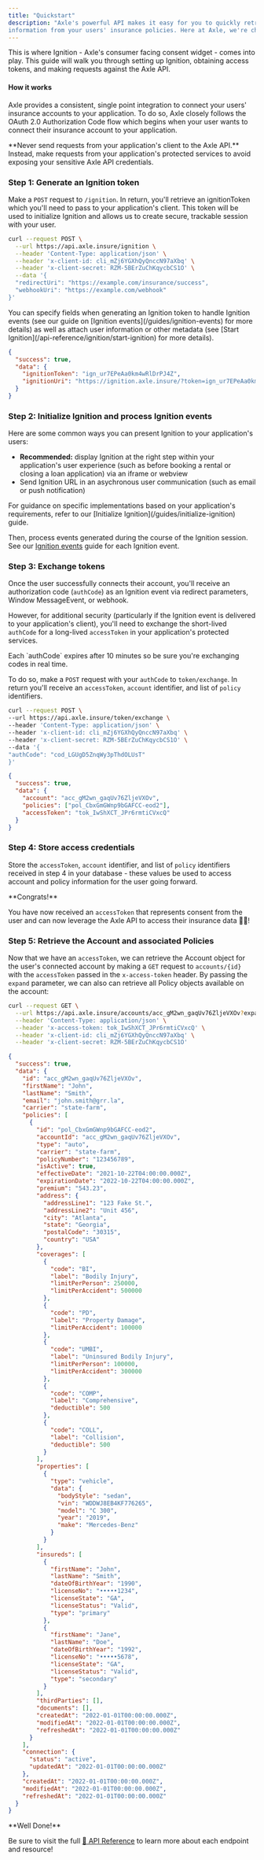 ```yaml
---
title: "Quickstart"
description: "Axle's powerful API makes it easy for you to quickly retrieve detailed
information from your users' insurance policies. Here at Axle, we're champions for consumer data control and privacy, so you'll need to gain consent from the user to access their information."
---
```


This is where Ignition - Axle's consumer facing consent widget - comes into
play. This guide will walk you through setting up Ignition, obtaining access
tokens, and making requests against the Axle API.

#### How it works

Axle provides a consistent, single point integration to connect
your users' insurance accounts to your application. To do so, Axle closely
follows the OAuth 2.0 Authorization Code flow which begins when your user wants
to connect their insurance account to your application.

<Warning>
  **Never send requests from your application's client to the Axle API.**
  Instead, make requests from your application's protected services to avoid
  exposing your sensitive Axle API credentials.
</Warning>

### Step 1: Generate an Ignition token

Make a `POST` request to `/ignition`. In return, you'll retrieve an ignitionToken which
you'll need to pass to your application's client. This token will be used to initialize
Ignition and allows us to create secure, trackable session with your user.

```bash Request Sample: cURL
curl --request POST \
  --url https://api.axle.insure/ignition \
  --header 'Content-Type: application/json' \
  --header 'x-client-id: cli_mZj6YGXhQyQnccN97aXbq' \
  --header 'x-client-secret: RZM-5BErZuChKqycbCS1O' \
  --data '{
  "redirectUri": "https://example.com/insurance/success",
  "webhookUri": "https://example.com/webhook"
}'
```

<Info>
  You can specify fields when generating an Ignition token to handle Ignition
  events (see our guide on [Ignition events](/guides/ignition-events) for more
  details) as well as attach user information or other metadata (see [Start
  Ignition](/api-reference/ignition/start-ignition) for more details).
</Info>

```json Response Example
{
  "success": true,
  "data": {
    "ignitionToken": "ign_ur7EPeAa0km4wRlDrPJ4Z",
    "ignitionUri": "https://ignition.axle.insure/?token=ign_ur7EPeAa0km4wRlDrPJ4Z"
  }
}
```

### Step 2: Initialize Ignition and process Ignition events

Here are some common ways you can present Ignition to your application's users:

- **Recommended:** display Ignition at the right step within your application's user experience (such as before booking a rental or closing a loan application) via an iframe or webview
- Send Ignition URL in an asychronous user communication (such as email or push notification)

<Tip>
  For guidance on specific implementations based on your application's
  requirements, refer to our [Initialize Ignition](/guides/initialize-ignition)
  guide.
</Tip>

Then, process events generated during the course of the Ignition session. See our [Ignition events](/guides/ignition-events) guide for each Ignition event.

### Step 3: Exchange tokens

Once the user successfully connects their account, you'll receive an authorization
code (`authCode`) as an Ignition event via redirect parameters, Window MessageEvent, or webhook.

However, for additional security (particularly if the Ignition event is delivered to your application's client), you'll need to exchange the short-lived `authCode` for a long-lived `accessToken` in your application's protected services.

<Note>
  Each `authCode` expires after 10 minutes so be sure you're exchanging codes in
  real time.
</Note>

To do so, make a `POST` request with your `authCode` to `token/exchange`. In
return you'll receive an `accessToken`, `account` identifier, and list of `policy` identifiers.

```bash Request Sample: cURL
curl --request POST \
--url https://api.axle.insure/token/exchange \
--header 'Content-Type: application/json' \
--header 'x-client-id: cli_mZj6YGXhQyQnccN97aXbq' \
--header 'x-client-secret: RZM-5BErZuChKqycbCS1O' \
--data '{
"authCode": "cod_LGUgD5ZnqWy3pThdOLUsT"
}'
```

```json Response Example
{
  "success": true,
  "data": {
    "account": "acc_gM2wn_gaqUv76ZljeVXOv",
    "policies": ["pol_CbxGmGWnp9bGAFCC-eod2"],
    "accessToken": "tok_IwShXCT_JPr6rmtiCVxcQ"
  }
}
```

### Step 4: Store access credentials

Store the `accessToken`, `account` identifier, and list of `policy` identifiers received in step 4 in your database - these values be used to access account and policy information for the user going forward.

<Check>
**Congrats!**

You have now received an `accessToken` that represents consent from the user and
can now leverage the Axle API to access their insurance data 🎉🎉!

</Check>

### Step 5: Retrieve the Account and associated Policies

Now that we have an `accessToken`, we can retrieve the Account object for the
user's connected account by making a `GET` request to `accounts/{id}` with
the `accessToken` passed in the `x-access-token` header. By passing the `expand` parameter, we can also can retrieve all Policy objects available on the account:

```bash Request Sample: cURL
curl --request GET \
  --url https://api.axle.insure/accounts/acc_gM2wn_gaqUv76ZljeVXOv?expand=true \
  --header 'Content-Type: application/json' \
  --header 'x-access-token: tok_IwShXCT_JPr6rmtiCVxcQ' \
  --header 'x-client-id: cli_mZj6YGXhQyQnccN97aXbq' \
  --header 'x-client-secret: RZM-5BErZuChKqycbCS1O'
```

```json Response Example
{
  "success": true,
  "data": {
    "id": "acc_gM2wn_gaqUv76ZljeVXOv",
    "firstName": "John",
    "lastName": "Smith",
    "email": "john.smith@grr.la",
    "carrier": "state-farm",
    "policies": [
      {
        "id": "pol_CbxGmGWnp9bGAFCC-eod2",
        "accountId": "acc_gM2wn_gaqUv76ZljeVXOv",
        "type": "auto",
        "carrier": "state-farm",
        "policyNumber": "123456789",
        "isActive": true,
        "effectiveDate": "2021-10-22T04:00:00.000Z",
        "expirationDate": "2022-10-22T04:00:00.000Z",
        "premium": "543.23",
        "address": {
          "addressLine1": "123 Fake St.",
          "addressLine2": "Unit 456",
          "city": "Atlanta",
          "state": "Georgia",
          "postalCode": "30315",
          "country": "USA"
        },
        "coverages": [
          {
            "code": "BI",
            "label": "Bodily Injury",
            "limitPerPerson": 250000,
            "limitPerAccident": 500000
          },
          {
            "code": "PD",
            "label": "Property Damage",
            "limitPerAccident": 100000
          },
          {
            "code": "UMBI",
            "label": "Uninsured Bodily Injury",
            "limitPerPerson": 100000,
            "limitPerAccident": 300000
          },
          {
            "code": "COMP",
            "label": "Comprehensive",
            "deductible": 500
          },
          {
            "code": "COLL",
            "label": "Collision",
            "deductible": 500
          }
        ],
        "properties": [
          {
            "type": "vehicle",
            "data": {
              "bodyStyle": "sedan",
              "vin": "WDDWJ8EB4KF776265",
              "model": "C 300",
              "year": "2019",
              "make": "Mercedes-Benz"
            }
          }
        ],
        "insureds": [
          {
            "firstName": "John",
            "lastName": "Smith",
            "dateOfBirthYear": "1990",
            "licenseNo": "•••••1234",
            "licenseState": "GA",
            "licenseStatus": "Valid",
            "type": "primary"
          },
          {
            "firstName": "Jane",
            "lastName": "Doe",
            "dateOfBirthYear": "1992",
            "licenseNo": "•••••5678",
            "licenseState": "GA",
            "licenseStatus": "Valid",
            "type": "secondary"
          }
        ],
        "thirdParties": [],
        "documents": [],
        "createdAt": "2022-01-01T00:00:00.000Z",
        "modifiedAt": "2022-01-01T00:00:00.000Z",
        "refreshedAt": "2022-01-01T00:00:00.000Z"
      }
    ],
    "connection": {
      "status": "active",
      "updatedAt": "2022-01-01T00:00:00.000Z"
    },
    "createdAt": "2022-01-01T00:00:00.000Z",
    "modifiedAt": "2022-01-01T00:00:00.000Z",
    "refreshedAt": "2022-01-01T00:00:00.000Z"
  }
}
```

<Check>
**Well Done!**

Be sure to visit the full [📖 API Reference](/api-reference) to learn more about each endpoint and resource!

</Check>
